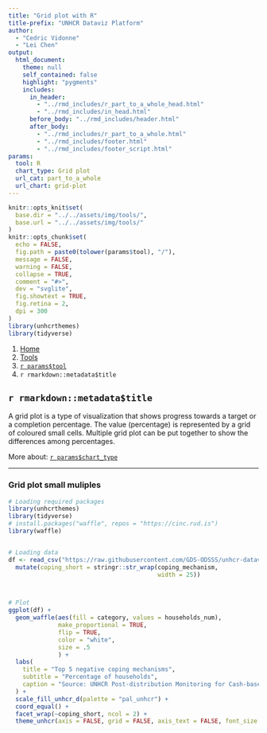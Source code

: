 ```yaml
---
title: "Grid plot with R"
title-prefix: "UNHCR Dataviz Platform"
author:
  - "Cedric Vidonne"
  - "Lei Chen"
output:
  html_document:
    theme: null
    self_contained: false
    highlight: "pygments"
    includes:
      in_header:
        - "../rmd_includes/r_part_to_a_whole_head.html"
        - "../rmd_includes/in_head.html"
      before_body: "../rmd_includes/header.html"
      after_body:
        - "../rmd_includes/r_part_to_a_whole.html"
        - "../rmd_includes/footer.html"
        - "../rmd_includes/footer_script.html"
params:
  tool: R
  chart_type: Grid plot
  url_cat: part_to_a_whole
  url_chart: grid-plot
---
```


```r
knitr::opts_knit$set(
  base.dir = "../../assets/img/tools/",
  base.url = "../../assets/img/tools/"
)
knitr::opts_chunk$set(
  echo = FALSE,
  fig.path = paste0(tolower(params$tool), "/"),
  message = FALSE,
  warning = FALSE,
  collapse = TRUE,
  comment = "#>",
  dev = "svglite",
  fig.showtext = TRUE,
  fig.retina = 2,
  dpi = 300
)
library(unhcrthemes)
library(tidyverse)
```

<main id="tools" class="container mt-5">

<!-- Breadcrumb is filled automatically with the text from Title and Tool parameter in YAML --> 
<nav aria-label="breadcrumb">
    <ol class="breadcrumb">
        <li class="breadcrumb-item"><a href="../../">Home</a></li>
        <li class="breadcrumb-item"><a href="../">Tools</a></li>
        <li class="breadcrumb-item"><a href="../`r tolower(params$tool)`/">`r params$tool`</a></li>
        <li class="breadcrumb-item active" aria-current="page">`r rmarkdown::metadata$title`</li>
    </ol>
</nav>

<!-- Intro header --> 
<div class="my-5 text-center">

## `r rmarkdown::metadata$title`

<div class="row justify-content-center">
<div class="col-lg-8">

<!-- Only text to change below, the rest comes from the YAML --> 
A grid plot is a type of visualization that shows progress towards a target or a completion percentage. The value (percentage) is represented by a grid of coloured small cells. Multiple grid plot can be put together to show the differences among percentages.

More about: <a href="../../chart_gallery/`r params$url_cat`.html#`r params$url_chart`">`r params$chart_type`</a>

</div>
</div>
</div>


----

<!-- Beginning of section, should be preceded by hr (----) --> 
<section class="my-5">

### Grid plot small muliples

<div class="row">

<!-- First column for large screen --> 
<div class="col-lg-6">

```r
# Loading required packages
library(unhcrthemes)
library(tidyverse)
# install.packages("waffle", repos = "https://cinc.rud.is")
library(waffle)


# Loading data
df <- read_csv("https://raw.githubusercontent.com/GDS-ODSSS/unhcr-dataviz-platform/master/data/part_to_a_whole/gridplot_multiple.csv") |> 
  mutate(coping_short = stringr::str_wrap(coping_mechanism,
                                          width = 25))



# Plot
ggplot(df) +
  geom_waffle(aes(fill = category, values = households_num),
              make_proportional = TRUE,
              flip = TRUE,
              color = "white",
              size = .5
              ) +
  labs(
    title = "Top 5 negative coping mechanisms",
    subtitle = "Percentage of households",
    caption = "Source: UNHCR Post-distribution Monitoring for Cash-based Assistance, January 2021\n© UNHCR, The UN Refugee Agency"
  ) +
  scale_fill_unhcr_d(palette = "pal_unhcr") +
  coord_equal() +
  facet_wrap(~coping_short, ncol = 2) +
  theme_unhcr(axis = FALSE, grid = FALSE, axis_text = FALSE, font_size = 13)
```

</div>
<!-- End First column --->

<!-- Second column for large screen --> 
<div class="col-lg-6">


```r
```

</div>
<!-- End Second column --->

</div>
</section>
<!-- End of section --->

<!-- To add sections just copy the whole code between the above section tag --->

</main>
